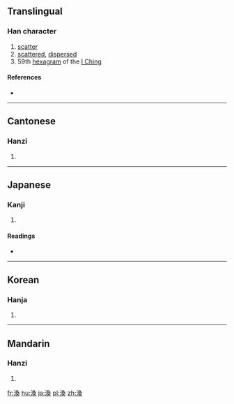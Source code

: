 {{also|涣}}
==Translingual==

===Han character===
{{Han char|rn=85|rad=水|as=09|sn=12|four=37134|canj=ENBK|ids=⿰氵奐}}

# [[scatter]]
# [[scattered]], [[dispersed]]
# 59th [[hexagram]] of the [[I Ching]]

====References====
* {{Han ref|kx=0633.400|dkj=17757|dj=1039.260|hdz=31683.011|uh=6E19|ud=28185|bh=B541|bd=46401}}

----

==Cantonese==

===Hanzi===
{{yue-hanzi|jyut=|y=wun6|sim=涣}}

# {{defn|lang=yue|sort=水09}}

----

==Japanese==

===Kanji===
{{ja-kanji|grade=|rs=水09}}

# {{defn|lang=ja|sort=水09}}

====Readings====
* {{ja-readings|on=[[かん]] (kan)|kun=[[あきらか]] (akiraka)}}

----

==Korean==

===Hanja===
{{ko-hanja|hangeul=환|eumhun=|rv=hwan|mr=hwan|y=hwan}}

# {{defn|lang=ko|sort=水09}}

----

==Mandarin==

===Hanzi===
{{cmn-hanzi|sim=涣|pin=[[huàn]] ([[huan4]])|wg=huan<sup>4</sup>}}

# {{defn|lang=cmn|sort=水09}}

[[fr:渙]]
[[hu:渙]]
[[ja:渙]]
[[pl:渙]]
[[zh:渙]]